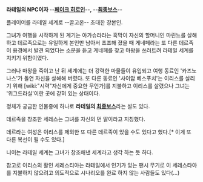 '''라테일의 NPC이자 --[[페이크 히로인]]--, --[[최종보스]]--'''

플레이어를 라테일 세계로 --끌고온-- 초대한 장본인. 

그녀가 여행을 시작하게 된 계기는 아가슈라라는 흑막이 자신의 할머니인 마린느를 살해하고 데르족으로는 유일하게 본인만 남아서 초조해 졌을 때 게네페라는 또 다른 데르족이 용경에서 발견 되었다는 소문을 듣고 게네페를 찾고 마왕을 쓰러트려 라테일 세계를 지키기 위함이였다. 

그러나 마왕을 죽이고 난 뒤 세계에는 더 강력한 마물들이 유입되고 여행 동료인 '카즈노 나스'가 돌연 자신을 살해해 버렸다. 또 다른 동료인 '사이암 베스푸치'는 이리스를 살리기 위해 [wiki:"시력"자신에게 중요한 무언가]를 지불하고 이리스를 살렸으나 그녀는 '위그드라실'이란 곳에 갇혀 있는 상태이다.

정체가 궁금한 인물중에 하나로 '''라테일의 [[최종보스]]'''라는 설도 있다.

데르족을 창조한 세레스는 그녀를 자신의 먼 딸이라고 지칭했다.

데르라는 여성은 이리스를 제외한 또 다른 데르족이 있을 수도 있다고 했다.[* 이게 또 다른 복선이 될 수도 있다.]

니이는 라테일 세계는 그녀가 창조해낸 세계라고 생각 하는 듯 하다.

참고로 이리스의 활인 세레스티아는 라테일에서 인기가 있는 팬시 무기로 이 세레스타아를 지불하지 않으려고 의도적으로 시나리오를 완료 하지 않는 사람들도 있다(...)
